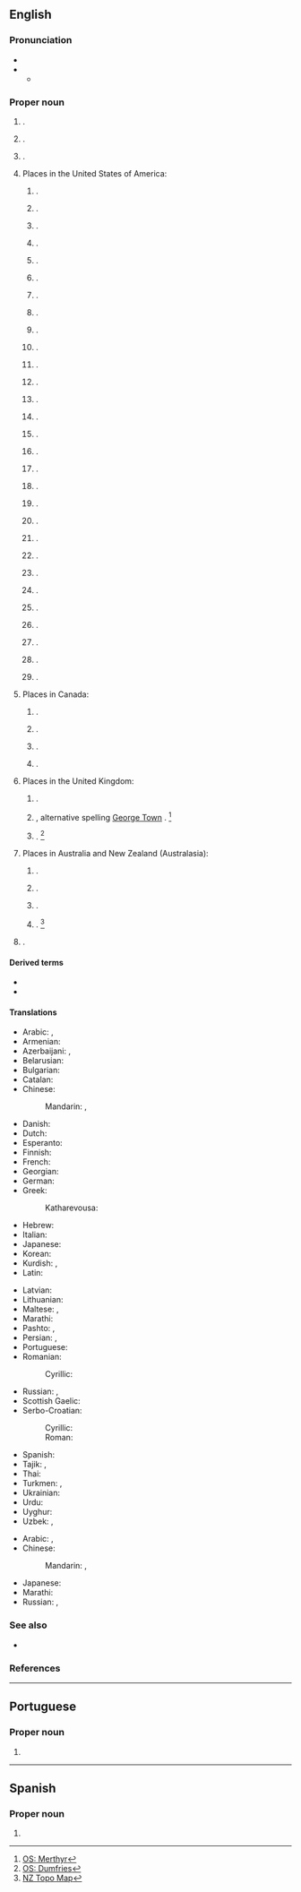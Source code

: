 {{also|George Town}}
{{slim-wikipedia|Georgetown (disambiguation)}}
==English==
{{wikipedia}}

===Pronunciation===
* {{homophones|en|George Town}}
* {{IPA|en|/ˈd͡ʒɔː(ɹ)d͡ʒtaʊn/}}
** {{audio|en|LL-Q1860 (eng)-Vealhurl-Georgetown.wav|Audio (UK)}}

===Proper noun===
{{en-proper noun}}

# {{place|en|capital city|c/Guyana|;|named for {{w|George III of the United Kingdom}}}}.
# {{place|en|town|island/Saint Vincent}}.
# {{place|en|capital city|terr/Ascension Island|;|named for George III}}.
# Places in the United States of America:
## {{place|en|city/county seat|co/Williamson County|s/Texas|;|named for landowner {{w|George Washington Glasscock}}}}.
## {{place|en|city/county seat|co/Scott County|s/Kentucky|;|named for {{w|George Washington}}}}.
## {{place|en|a=A historic|neighborhood|of|city/Washington, D.C.|;|named for {{w|George II of Great Britain}}}}.
## {{place|en|city/county seat|co/Georgetown County|s/South Carolina|;|named for George III}}.
## {{place|en|town|s/Massachusetts}}.
## {{place|en|town/county seat|co/Sussex County|s/Delaware|;|named for Delaware statesman George Mitchell}}.
## {{place|en|village/county seat|co/Brown County|s/Ohio|;|named for the city in Kentucky}}.
## {{place|en|city|s/Illinois|;|perhaps named for landowner George Beckwith, or George Haworth, son of James Haworth, who platted the city}}.
## {{place|en|town|s/Indiana|;|named for George Waltz, who platted the town}}.
## {{place|en|city/county seat|co/Quitman County|s/Georgia|c/US|named for the neighborhood of Washington, D.C.}}.
## {{place|en|CDP|county/Luzerne County|s/Pennsylvania}}.
## {{place|en|a=A territorial charter|municipality/county seat|co/Clear Creek County|s/Colorado|;|named for founder George Griffith}}.
## {{place|en|town|s/Maine}}.
## {{place|en|CDP|county/Lancaster County|s/Pennsylvania}}.
## {{place|en|town|county/Polk County|s/Wisconsin}}.
## {{place|en|town|s/New York}}.
## {{place|en|CDP|co/El Dorado County|s/California|c/US|;|named for British politician {{w|George Phipps, 2nd Marquess of Normanby}}}}.
## {{place|en|city|s/Idaho|;|named for {{w|George Q. Cannon}}, an early high-ranking Mormon}}.
## {{place|en|village|s/Louisiana}}.
## {{place|en|town|s/Mississippi}}.
## {{place|en|borough|county/Beaver County|s/Pennsylvania}}.
## {{place|en|town|county/Price County|s/Wisconsin}}.
## {{place|en|city|s/Minnesota}}.
## {{place|en|town|s/Arkansas}}.
## {{place|en|unincorporated community|county/Berkeley County|s/West Virginia}}.
## {{place|en|unincorporated community|county/Lewis County|s/West Virginia}}.
## {{place|en|unincorporated community|county/Marshall County|s/West Virginia}}.
## {{place|en|unincorporated community|county/Monongalia County|s/West Virginia|;|named for early settler George Pratt}}.
## {{place|en|village|s/Alaska|;|named for traders George Hoffman, George Fredericks, and George Morgan}}.
# Places in Canada:
## {{place|en|ghost town|p/Alberta}}.
## {{place|en|village|p/Newfoundland and Labrador}}.
## {{place|en|community|p/Ontario|;|named for Canadian businessman {{w|George Kennedy (businessman)|George Kennedy}}}}.
## {{place|en|town|p/Prince Edward Island|;|named for George III}}.
# Places in the United Kingdom:
## {{place|en|suburb|town/Tredegar|cobor/Blaenau Gwent|cc/Wales}} {{q|[[OS]] grid ref SO1408}}.
## {{place|en|suburb|town/Merthyr Tydfil|cobor/Merthyr Tydfil|cc/Wales}}, alternative spelling [[George Town]] {{q|OS grid ref SO0406}}. <ref>[https://getoutside.ordnancesurvey.co.uk/local/georgetown-merthyr-tydfil-merthyr-tudful OS: Merthyr]</ref>  
## {{place|en|suburb|town/Dumfries|carea/Dumfries and Galloway|cc/Scotland}} {{q|OS grid ref NX9975}}. <ref>[https://getoutside.ordnancesurvey.co.uk/local/georgetown-dumfries-and-galloway OS: Dumfries]</ref>
# Places in Australia and New Zealand (Australasia):
## {{place|en|suburb|city/Newcastle|s/New South Wales|c/Australia|;|named for landowner George Moate}}.
## {{place|en|town|s/Queensland|;|named for early gold commissioner Howard St George}}.
## {{place|en|town|s/South Australia}}.
## {{place|en|suburb|city/Invercargill|c/New Zealand}}. <ref>[https://www.topomap.co.nz/NZTopoMap/nz15454/Georgetown/ NZ Topo Map]</ref>
# {{lb|en|informal}} {{w|Georgetown University}}.

====Derived terms====
* {{l|en|Georgetown County}}
* {{l|en|Georgetowner}}

====Translations====
{{trans-top|capital of Guyana}}
* Arabic: {{t|ar|جُورْجْتَاوْن|m|tr=jurjtawn}}, {{t|ar|جُورْج تَاوْن|m|tr=jurj tawn}}
* Armenian: {{t|hy|Ջորջտաուն}}
* Azerbaijani: {{t|az|Corctaun}}, {{t|az|Ҹорҹтаун}}
* Belarusian: {{t|be|Джорджтаўн}}
* Bulgarian: {{t|bg|Джорджтаун}}
* Catalan: {{t|ca|Georgetown}}
* Chinese:
*: Mandarin: {{t+|cmn|喬治敦}}, {{t+|cmn|乔治敦|tr=Qiáozhìdūn}}
* Danish: {{t|da|Georgetown}}
* Dutch: {{t|nl|Georgetown}}
* Esperanto: {{t|eo|Ĝorĝtaŭno}}
* Finnish: {{t|fi|Georgetown}}
* French: {{t+|fr|Georgetown}}
* Georgian: {{t|ka|ჯორჯტაუნი}}
* German: {{t+|de|Georgetown}}
* Greek: {{t|el|Τζόρτζταουν}}
*: Katharevousa: {{t|el|Τζώρτζταουν}}
* Hebrew: {{t|he|ג׳ורג׳ טאון}}
* Italian: {{t|it|Georgetown}}
* Japanese: {{t|ja|ジョージタウン|tr=Jōjitaun}}
* Korean: {{t|ko|^조지타운}}
* Kurdish: {{t+|ku|جۆرج تاون}}, {{t+|ku|Corctawn}}
* Latin: {{t|la|Georgiopolis}}
{{trans-mid}}
* Latvian: {{t|lv|Džordžtauna}}
* Lithuanian: {{t|lt|Džordžtaunas}}
* Maltese: {{t|mt|Ġorġtawn}}, {{t|mt|Belt ta' Ġorġ}}
* Marathi: {{t|mr|जॉर्जटाउन|n}}
* Pashto: {{t|ps|جورج ټون|tr=jorj ṭaun}}, {{t|ps|جورج ټاون|tr=jorj ṭāūn}}
* Persian: {{t|fa|جورج تاون|tr=jorj tâun}}, {{t|fa|جورج تائون|tr=jorj tâ'un}}
* Portuguese: {{t+|pt|Georgetown}}
* Romanian: {{t+|ro|Georgetown}}
*: Cyrillic: {{t|ro|Ӂеорӂетаун}}
* Russian: {{t+|ru|Джо́рджтаун|m}}, {{t+|ru|Джорджта́ун|m}}
* Scottish Gaelic: {{t|gd|Baile Dheòrsa}}
* Serbo-Croatian:
*: Cyrillic: {{t|sh|Џорџтаун|m}}
*: Roman: {{t|sh|Džordžtaun|m}}
* Spanish: {{t+|es|Georgetown}}
* Tajik: {{t|tg|Ҷорҷтаун}}, {{t|tg|جارجتون}}
* Thai: {{t|th|จอร์จทาวน์|tr=jòttaao}}
* Turkmen: {{t|tk|Джорджтаун}}, {{t|tk|Jorjtaun}}
* Ukrainian: {{t|uk|Джорджтаун}}
* Urdu: {{t|ur|جارج ٹاؤن|tr=jārj ṭāun}}
* Uyghur: {{t|ug|جورجتاۋن}}
* Uzbek: {{t|uz|Джорджтаун}}, {{t|uz|Djordjtaun}}
{{trans-bottom}}

{{trans-top|district of Washington, DC}}
* Arabic: {{t|ar|جُورْجْتَاوْن|m|tr=jurjtawn}}, {{t|ar|جُورْج تَاوْن|m|tr=jurj tawn}}
* Chinese:
*: Mandarin: {{t+|cmn|喬治敦}}, {{t+|cmn|乔治敦|tr=Qiáozhìdūn}}
{{trans-mid}}
* Japanese: {{t|ja|ジョージタウン|tr=Jōjitaun}}
* Marathi: {{t|mr|जॉर्जटाउन}}
* Russian: {{t+|ru|Джо́рджтаун|m}}, {{t+|ru|Джорджта́ун|m}}
{{trans-bottom}}

===See also===
* {{projectlink|wikipedia}}

===References===
<references/>

{{cln|en|eponyms}}
{{c|en|Universities}}

----

==Portuguese==

===Proper noun===
{{pt-proper noun|f}}

# {{place|pt|capital city|c/Guyana|t1=Georgetown}}

----

==Spanish==
{{wikipedia|lang=es}}

===Proper noun===
{{es-proper noun}}

# {{place|es|capital city|c/Guyana|t1=Georgetown}}